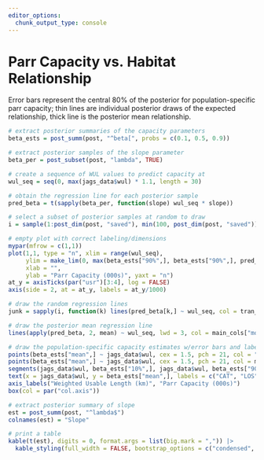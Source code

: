 ```yaml
---
editor_options: 
  chunk_output_type: console
---
```


# Parr Capacity vs. Habitat Relationship

Error bars represent the central 80% of the posterior for population-specific parr capacity; thin lines are individual posterior draws of the expected relationship, thick line is the posterior mean relationship.

```r
# extract posterior summaries of the capacity parameters
beta_ests = post_summ(post, "^beta[", probs = c(0.1, 0.5, 0.9))

# extract posterior samples of the slope parameter
beta_per = post_subset(post, "lambda", TRUE)

# create a sequence of WUL values to predict capacity at
wul_seq = seq(0, max(jags_data$wul) * 1.1, length = 30)

# obtain the regression line for each posterior sample
pred_beta = t(sapply(beta_per, function(slope) wul_seq * slope))

# select a subset of posterior samples at random to draw
i = sample(1:post_dim(post, "saved"), min(100, post_dim(post, "saved")), replace = FALSE)

# empty plot with correct labeling/dimensions
mypar(mfrow = c(1,1))
plot(1,1, type = "n", xlim = range(wul_seq),
     ylim = make_lim(0, max(beta_ests["90%",], beta_ests["90%",], pred_beta[i,])),
     xlab = "",
     ylab = "Parr Capacity (000s)", yaxt = "n")
at_y = axisTicks(par("usr")[3:4], log = FALSE)
axis(side = 2, at = at_y, labels = at_y/1000)

# draw the random regression lines
junk = sapply(i, function(k) lines(pred_beta[k,] ~ wul_seq, col = tran_cols["model"]))

# draw the posterior mean regression line
lines(apply(pred_beta, 2, mean) ~ wul_seq, lwd = 3, col = main_cols["model"])

# draw the population-specific capacity estimates w/error bars and labels
points(beta_ests["mean",] ~ jags_data$wul, cex = 1.5, pch = 21, col = "white", bg = "white")
points(beta_ests["mean",] ~ jags_data$wul, cex = 1.5, pch = 21, col = main_cols["model"], bg = tran_cols["model"])
segments(jags_data$wul, beta_ests["10%",], jags_data$wul, beta_ests["90%",], col = main_cols["model"])
text(x = jags_data$wul, y = beta_ests["mean",], labels = c("CAT", "LOS", "MIN", "UGR"), pos = c(2,4,4,4), font = 2, col = par("col.axis"))
axis_labels("Weighted Usable Length (km)", "Parr Capacity (000s)")
box(col = par("col.axis"))
```

```r
# extract posterior summary of slope
est = post_summ(post, "^lambda$")
colnames(est) = "Slope"

# print a table 
kable(t(est), digits = 0, format.args = list(big.mark = ",")) |> 
  kable_styling(full_width = FALSE, bootstrap_options = c("condensed", "striped"))
```
